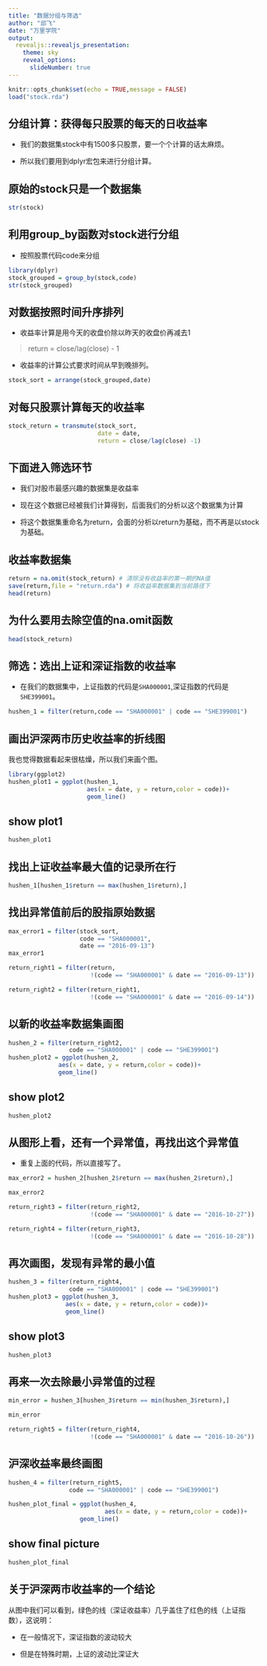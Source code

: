 ```yaml
---
title: "数据分组与筛选"
author: "邱飞"
date: "万里学院"
output:
  revealjs::revealjs_presentation:
    theme: sky
    reveal_options:
      slideNumber: true
---
```


```r
knitr::opts_chunk$set(echo = TRUE,message = FALSE)
load("stock.rda")
```

<!-- ## 筛选 -->

<!-- * 要把握市场的总体特征的话，我们需要市场的全部数据。 -->

<!-- * 但是，操作最终都是落实到具体的个股上。 -->

<!-- * 所以，我们最终需要筛选出感兴趣的个股。 -->

<!-- > 例子： 筛选出名称中含有“网络”两个字的股票 -->

<!-- ## 获得上市公司名称数据 -->

<!-- * 本课程用到的数据集中的上市公司代码和名称列表存在再这里 -->

<!-- * <https://raw.githubusercontent.com/qiufei/stockcode/master/szcode.csv> -->

<!-- ```{r get name, options} -->

<!-- library(readr) -->

<!-- code_name = read_csv("https://raw.githubusercontent.com/qiufei/stockcode/master/szcode.csv", -->
<!--             col_names = TRUE) -->

<!-- ``` -->

<!-- ## 查看数据集的结构 -->

<!-- * head函数得到数据集的前6行记录 -->

<!-- * 可以看到股票的名称存储在stockname列 -->

<!-- ```{r head, options} -->

<!-- name_head = head(code_name) -->
<!-- library(knitr) -->
<!-- kable(name_head) -->


<!-- ``` -->

<!-- ## 获取股票简称中含有“网络”两个字的股票 -->


## 分组计算：获得每只股票的每天的日收益率

* 我们的数据集stock中有1500多只股票，要一个个计算的话太麻烦。

* 所以我们要用到dplyr宏包来进行分组计算。

## 原始的stock只是一个数据集

```r

str(stock)

```


## 利用group_by函数对stock进行分组

* 按照股票代码code来分组

```r
library(dplyr)
stock_grouped = group_by(stock,code)
str(stock_grouped)

```



## 对数据按照时间升序排列

* 收益率计算是用今天的收盘价除以昨天的收盘价再减去1

> return = close/lag(close) - 1

* 收益率的计算公式要求时间从早到晚排列。

```r

stock_sort = arrange(stock_grouped,date)
```



## 对每只股票计算每天的收益率

```r

stock_return = transmute(stock_sort,
                         date = date,
                         return = close/lag(close) -1)

```
 

## 下面进入筛选环节

* 我们对股市最感兴趣的数据集是收益率

* 现在这个数据已经被我们计算得到，后面我们的分析以这个数据集为计算

* 将这个数据集重命名为return，会面的分析以return为基础，而不再是以stock为基础。

## 收益率数据集

```r

return = na.omit(stock_return) # 清除没有收益率的第一期的NA值
save(return,file = "return.rda") # 将收益率数据集到当前路径下
head(return)

```

## 为什么要用去除空值的na.omit函数


```r

head(stock_return)

```


## 筛选：选出上证和深证指数的收益率

* 在我们的数据集中，上证指数的代码是`SHA000001`,深证指数的代码是`SHE399001`。

```r

hushen_1 = filter(return,code == "SHA000001" | code == "SHE399001")

```


## 画出沪深两市历史收益率的折线图

我也觉得数据看起来很枯燥，所以我们来画个图。

```r

library(ggplot2)
hushen_plot1 = ggplot(hushen_1,
                      aes(x = date, y = return,color = code))+
                      geom_line()

```

## show plot1

```r
hushen_plot1

```

## 找出上证收益率最大值的记录所在行

```r

hushen_1[hushen_1$return == max(hushen_1$return),]

```

## 找出异常值前后的股指原始数据

```r

max_error1 = filter(stock_sort,
                    code == "SHA000001", 
                    date == "2016-09-13")
max_error1

return_right1 = filter(return,
                       !(code == "SHA000001" & date == "2016-09-13"))

return_right2 = filter(return_right1,
                       !(code == "SHA000001" & date == "2016-09-14"))

```

## 以新的收益率数据集画图

```r

hushen_2 = filter(return_right2,
                 code == "SHA000001" | code == "SHE399001")
hushen_plot2 = ggplot(hushen_2,
              aes(x = date, y = return,color = code))+
              geom_line()

```

## show plot2

```r

hushen_plot2

```

## 从图形上看，还有一个异常值，再找出这个异常值

* 重复上面的代码，所以直接写了。

```r

max_error2 = hushen_2[hushen_2$return == max(hushen_2$return),]

max_error2

return_right3 = filter(return_right2,
                       !(code == "SHA000001" & date == "2016-10-27"))

return_right4 = filter(return_right3,
                       !(code == "SHA000001" & date == "2016-10-28"))

```

## 再次画图，发现有异常的最小值


```r

hushen_3 = filter(return_right4,
                 code == "SHA000001" | code == "SHE399001")
hushen_plot3 = ggplot(hushen_3,
                aes(x = date, y = return,color = code))+
                geom_line()

```

## show plot3

```r

hushen_plot3

```

## 再来一次去除最小异常值的过程


```r

min_error = hushen_3[hushen_3$return == min(hushen_3$return),]

min_error

return_right5 = filter(return_right4,
                       !(code == "SHA000001" & date == "2016-10-26"))

```


## 沪深收益率最终画图

```r

hushen_4 = filter(return_right5,
                 code == "SHA000001" | code == "SHE399001")

hushen_plot_final = ggplot(hushen_4,
                           aes(x = date, y = return,color = code))+
                    geom_line()

```

## show final picture

```r

hushen_plot_final

```

## 关于沪深两市收益率的一个结论

从图中我们可以看到，绿色的线（深证收益率）几乎盖住了红色的线（上证指数），这说明：

* 在一般情况下，深证指数的波动较大

* 但是在特殊时期，上证的波动比深证大
